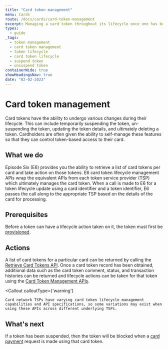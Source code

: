 ```yaml
---
title: "Card token management"
menu: Cards
route: /docs/cards/card-token-management
excerpt: Managing a card token throughout its lifecycle once one has been provisioned.
types: 
  - guide
_tags:
  - token management
  - card token management
  - token lifecycle
  - card token lifecycle
  - suspend token
  - unsuspend token
containerWide: true
showHeadingsNav: true
date: "02-02-2023"
---
```



# Card token management

Card tokens have the ability to undergo various changes during their lifecycle. This can include temporarily suspending the token, un-suspending the token, updating the token details, and ultimately deleting a token. Cardholders are often given the ability to self-manage these features so that they can control token-based access to their card.

## What we do

Episode Six (E6) provides you the ability to retrieve a list of card tokens per card and take action on those tokens. E6 card token lifecycle management APIs wrap the equivalent APIs from each token service provider (TSP) which ultimately manages the card token. When a call is made to E6 for a token lifecycle update using a card identifier and a token identifier, E6 passes the call along to the appropriate TSP based on the details of the card for processing.

## Prerequisites

Before a token can have a lifecycle action taken on it, the token must first be [provisioned](/docs/cards/token-provisioning).

## Actions

A list of card tokens for a particular card can be returned by calling the [Retrieve Card Tokens API](/tech-specs/cards/card-token-management/api?#operation/net.e6tech.h3.middletier.api.v1.partner.customer.CardTokenManagementAPI_searchTokens_GET). Once a card token record has been obtained, additional data such as the card token comment, status, and transaction histories can be returned and lifecycle actions can be taken for that token using the [Card Token Management APIs](/tech-specs/cards/card-token-management).

<Callout
    calloutType={'warning'}
>
    Card network TSPs have varying card token lifecycle management capabilities and API specifications, so some variations may exist when using these APIs across different underlying TSPs.
</Callout>

## What's next

If a token has been suspended, then the token will be blocked when a [card payment](/docs/cards/card-payments) request is made using that card token.